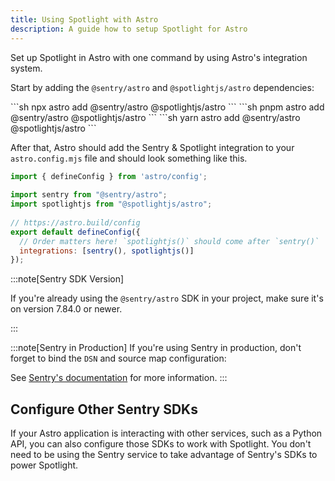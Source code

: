 ```yaml
---
title: Using Spotlight with Astro
description: A guide how to setup Spotlight for Astro
---
```


Set up Spotlight in Astro with one command by using Astro's integration system.

Start by adding the `@sentry/astro` and `@spotlightjs/astro` dependencies:


<Tabs>
  <TabItem label="npm">
  ```sh 
  npx astro add @sentry/astro @spotlightjs/astro 
  ```
  </TabItem>
  <TabItem label="pnpm">
  ```sh 
  pnpm astro add @sentry/astro @spotlightjs/astro 
  ```
  </TabItem>
  <TabItem label="yarn">
  ```sh 
  yarn astro add @sentry/astro @spotlightjs/astro 
  ```
  </TabItem>
</Tabs>


After that, Astro should add the Sentry & Spotlight integration to your `astro.config.mjs` file and should look something like this.

```js
import { defineConfig } from 'astro/config';  
                                               
import sentry from "@sentry/astro";           
import spotlightjs from "@spotlightjs/astro"; 
                                               
// https://astro.build/config                 
export default defineConfig({
  // Order matters here! `spotlightjs()` should come after `sentry()`                 
  integrations: [sentry(), spotlightjs()]     
});
```
:::note[Sentry SDK Version]

If you're already using the `@sentry/astro` SDK in your project, make sure it's on version 7.84.0 or newer.

:::

:::note[Sentry in Production]
If you're using Sentry in production, don't forget to bind the `DSN` and source map configuration:

See [Sentry's documentation](https://docs.sentry.io/platforms/javascript/guides/astro/) for more information.
:::

## Configure Other Sentry SDKs

If your Astro application is interacting with other services, such as a Python API, you can also configure those SDKs to work with Spotlight. You don't need to be using the Sentry service to take advantage of Sentry's SDKs to power Spotlight.


<SentryCodeBlock />
